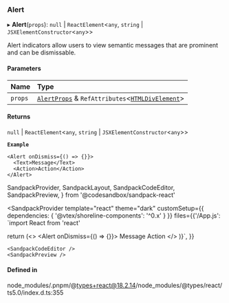 ### Alert

▸ **Alert**(`props`): `null` \| `ReactElement`\<`any`, `string` \| `JSXElementConstructor`\<`any`\>\>

Alert indicators allow users to view semantic messages that are prominent and can be dismissable.

#### Parameters

| Name    | Type                                                                                                                        |
| :------ | :-------------------------------------------------------------------------------------------------------------------------- |
| `props` | [`AlertProps`](props.md) & `RefAttributes`\<[`HTMLDivElement`](https://developer.mozilla.org/docs/Web/API/HTMLDivElement)\> |

#### Returns

`null` \| `ReactElement`\<`any`, `string` \| `JSXElementConstructor`\<`any`\>\>

**`Example`**

```tsx copy showLineNumbers filename="example.tsx"
<Alert onDismiss={() => {}}>
  <Text>Message</Text>
  <Action>Action</Action>
</Alert>
```

SandpackProvider,
SandpackLayout,
SandpackCodeEditor,
SandpackPreview,
} from '@codesandbox/sandpack-react'

<SandpackProvider
template="react"
theme="dark"
customSetup={{ dependencies: { '@vtex/shoreline-components': '^0.x' } }}
files={{'/App.js': `import React from 'react'

return (<>
<Alert onDismiss={() => {}}>
<Text>Message</Text>
<Action>Action</Action>
</Alert>
</>
)}`,
}}

>   <SandpackLayout>

    <SandpackCodeEditor />
    <SandpackPreview />

  </SandpackLayout>
</SandpackProvider>

#### Defined in

node_modules/.pnpm/@types+react@18.2.14/node_modules/@types/react/ts5.0/index.d.ts:355
